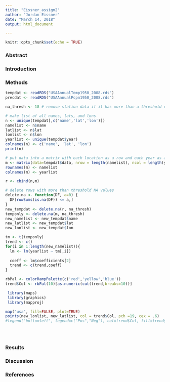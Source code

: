 ```yaml
---
title: "Eissner_assign2"
author: "Jordan Eissner"
date: "March 14, 2018"
output: html_document

---
```


```r
knitr::opts_chunk$set(echo = TRUE)
```



### Abstract





### Introduction



### Methods

```r

tempdat <- readRDS("USAAnnualTemp1950_2008.rds")
precdat <- readRDS("USAAnnualPcpn1950_2008.rds")

na_thresh <- 18 # remove station data if it has more than a threshold of NA values

# make list of all names, lats, and lons
n <- unique(tempdat[,c('name','lat','lon')])
namelist <- n$name
latlist <- n$lat
lonlist <- n$lon
yearlist <- unique(tempdat$year)
colnames(n) <- c('name', 'lat', 'lon')
print(n)

# put data into a matrix with each location as a row and each year as a column
m <- matrix(data=tempdat$data, nrow = length(namelist), ncol = length(yearlist), byrow=TRUE)
rownames(m) <- namelist
colnames(m) <- yearlist

r <- cbind(n,m)

# delete rows with more than threshold NA values
delete.na <- function(DF, a=0) {
  DF[rowSums(is.na(DF)) <= a,]
}
new_tempdat <- delete.na(r, na_thresh)
temponly <- delete.na(m, na_thresh)
new_namelist <- new_tempdat$name
new_latlist <- new_tempdat$lat
new_lonlist <- new_tempdat$lon

```


```r
tm <- t(temponly)
trend <- c()
for(i in 1:length(new_namelist)){
  lm <- lm(yearlist ~ tm[,i])
  
  coeff <- lm$coefficients[2]
  trend <- c(trend,coeff)
}

```

```r
rbPal <- colorRampPalette(c('red','yellow','blue'))
trend$Col <- rbPal(10)[as.numeric(cut(trend,breaks=10))]

```

```r
 library(maps)
 library(graphics)
 library(mapproj)

map("usa", fill=FALSE, plot=TRUE)
points(new_lonlist, new_latlist, col = trend$Col, pch =19, cex = .6)
#legend("bottomleft", legend=c("Pos","Neg"), col=trend$Col, fill=trend$Col)


 
```

### Results



### Discussion



### References 



